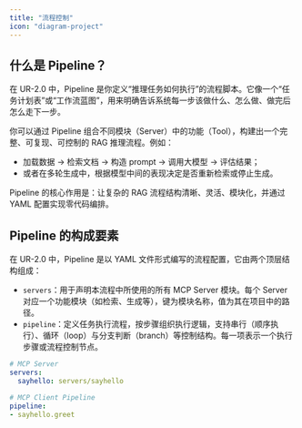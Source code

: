 ```yaml
---
title: "流程控制"
icon: "diagram-project"
---
```


## 什么是 Pipeline？

在 UR-2.0 中，Pipeline 是你定义“推理任务如何执行”的流程脚本。它像一个“任务计划表”或“工作流蓝图”，用来明确告诉系统每一步该做什么、怎么做、做完后怎么走下一步。

你可以通过 Pipeline 组合不同模块（Server）中的功能（Tool），构建出一个完整、可复现、可控制的 RAG 推理流程。例如：

- 加载数据 → 检索文档 → 构造 prompt → 调用大模型 → 评估结果；
- 或者在多轮生成中，根据模型中间的表现决定是否重新检索或停止生成。

Pipeline 的核心作用是：让复杂的 RAG 流程结构清晰、灵活、模块化，并通过 YAML 配置实现零代码编排。

## Pipeline 的构成要素

在 UR-2.0 中，Pipeline 是以 YAML 文件形式编写的流程配置，它由两个顶层结构组成：

- `servers`：用于声明本流程中所使用的所有 MCP Server 模块。每个 Server 对应一个功能模块（如检索、生成等），键为模块名称，值为其在项目中的路径。
- `pipeline`：定义任务执行流程，按步骤组织执行逻辑，支持串行（顺序执行）、循环（loop）与分支判断（branch）等控制结构。每一项表示一个执行步骤或流程控制节点。

```yaml examples/sayhello.yaml icon="/images/yaml.svg"
# MCP Server
servers:
  sayhello: servers/sayhello

# MCP Client Pipeline
pipeline:
- sayhello.greet
```